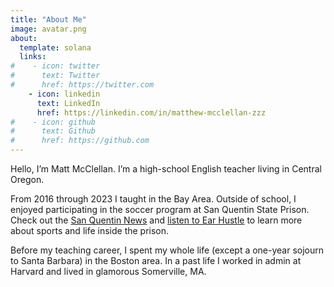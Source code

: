 ```yaml
---
title: "About Me"
image: avatar.png
about:
  template: solana
  links:
#    - icon: twitter
#      text: Twitter
#      href: https://twitter.com
    - icon: linkedin
      text: LinkedIn
      href: https://linkedin.com/in/matthew-mcclellan-zzz
#    - icon: github
#      text: Github
#      href: https://github.com
---
```


Hello, I'm Matt McClellan. I'm a high-school English teacher living in Central Oregon.

From 2016 through 2023 I taught in the Bay Area. Outside of school, I enjoyed participating in the soccer program at San Quentin State Prison. Check out the [San Quentin News](https://sanquentinnews.com/crawford-helps-sq-futbol-program-grow/) and [listen to Ear Hustle](https://www.earhustlesq.com/episodes/2021/11/17/yard-of-dreams) to learn more about sports and life inside the prison.

Before my teaching career, I spent my whole life (except a one-year sojourn to Santa Barbara) in the Boston area. In a past life I worked in admin at Harvard and lived in glamorous Somerville, MA.

